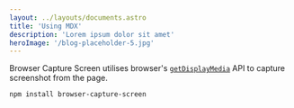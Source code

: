 ---
layout: ../layouts/documents.astro
title: 'Using MDX'
description: 'Lorem ipsum dolor sit amet'
heroImage: '/blog-placeholder-5.jpg'
---

Browser Capture Screen utilises browser's
[`getDisplayMedia`](https://developer.mozilla.org/en-US/docs/Web/API/MediaDevices/getDisplayMedia)
API to capture screenshot from the page.


```bash
npm install browser-capture-screen
```


<Demo />
